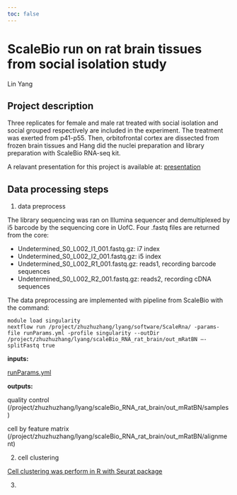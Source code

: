 ```yaml
---
toc: false
---
```


# ScaleBio run on rat brain tissues from social isolation study
Lin Yang

## Project description
Three replicates for female and male rat treated with social isolation and social grouped respectively are included in the experiment. The treatment was exerted from p41-p55. Then, orbitofrontal cortex are dissected from frozen brain tissues and Hang did the nuclei preparation and library preparation with ScaleBio RNA-seq kit.

A relavant presentation for this project is available at: [presentation](https://uchicago.box.com/s/o20tc5qjuk0ekn20dbln4atk9shx8sb1)

## Data processing steps
1. data preprocess

The library sequencing was ran on Illumina sequencer and demultiplexed by i5 barcode by the sequencing core in UofC.
Four .fastq files are returned from the core: 

* Undetermined_S0_L002_I1_001.fastq.gz: i7 index
* Undetermined_S0_L002_I2_001.fastq.gz: i5 index
* Undetermined_S0_L002_R1_001.fastq.gz: reads1, recording barcode sequences
* Undetermined_S0_L002_R2_001.fastq.gz: reads2, recording cDNA sequences

The data preprocessing are implemented with pipeline from ScaleBio with the command:

```
module load singularity
nextflow run /project/zhuzhuzhang/lyang/software/ScaleRna/ -params-file runParams.yml -profile singularity --outDir /project/zhuzhuzhang/lyang/scaleBio_RNA_rat_brain/out_mRatBN —-splitFastq true
```

**inputs:**

[runParams.yml](/script/runParams.yml)

**outputs:**

quality control (/project/zhuzhuzhang/lyang/scaleBio_RNA_rat_brain/out_mRatBN/samples)

cell by feature matrix (/project/zhuzhuzhang/lyang/scaleBio_RNA_rat_brain/out_mRatBN/alignment)

2. cell clustering

[Cell clustering was perform in R with Seurat package](cell_clustering.html)

3. 

